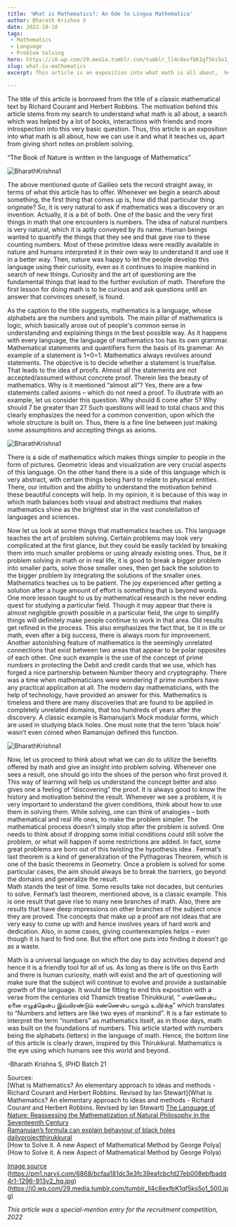 ```yaml
---
title: 'What is Mathematics?: An Ode to Lingua Mathematica'  
author: Bharath Krishna S   
date: 2022-10-10
tags:   
 - Mathematics 
 - Language  
 - Problem Solving     
hero: https://i0.wp.com/29.media.tumblr.com/tumblr_ll4c8exfbK1qf5ks5o1_500.jpg
slug: what-is-mathematics    
excerpt: This article is an exposition into what math is all about,  how we can use it and what it teaches us, apart from giving short notes  on problem solving.

---
```


The title of this article is borrowed from the title of a classic  mathematical text by Richard Courant and Herbert Robbins. The  motivation behind this article stems from my search to understand what  math is all about, a search which was helped by a lot of books,  interactions with friends and more introspection into this very basic  question. Thus, this article is an exposition into what math is all about,  how we can use it and what it teaches us, apart from giving short notes  on problem solving. 

“The Book of Nature is written in the language of Mathematics” 

![BharathKrishna1](math1.png)

The above mentioned quote of Galileo sets the record straight  away, in terms of what this article has to offer. Whenever we begin a  search about something, the first thing that comes up is, how did that  particular thing originate? So, it is very natural to ask if mathematics  was a discovery or an invention. Actually, it is a bit of both. One of the  basic and the very first things in math that one encounters is numbers. The idea of natural numbers is very natural, which it is aptly conveyed  by its name. Human beings wanted to quantify the things that they see and that gave rise to these counting numbers. Most of these primitive ideas were  readily available in nature and humans interpreted it in their own way to  understand it and use it in a better way. Then, nature was happy to let  the people develop this language using their curiosity, even as it continues to inspire mankind in search of new things. Curiosity and the art  of questioning are the fundamental things that lead to the further  evolution of math. Therefore the first lesson for doing math is to  be curious and ask questions until an answer that convinces oneself, is found. 

As the caption to the title suggests, mathematics is a language,  whose alphabets are the numbers and symbols. The main pillar of  mathematics is logic, which basically arose out of people's common sense  in understanding and explaining things in the best possible way. As it  happens with every language, the language of mathematics too has its  own grammar. Mathematical statements and quantifiers form the basis  of its grammar. An example of a statement is 1+0=1. Mathematics  always revolves around statements. The objective is to decide whether a  statement is true/false. That leads to the idea of proofs. Almost all the  statements are not accepted/assumed without concrete proof. Therein lies the beauty of mathematics. Why is it mentioned “almost all”? Yes, there  are a few statements called axioms – which do not need a proof. To  illustrate with an example, let us consider this question. Why should 6  come after 5? Why should 7 be greater than 2? Such questions will lead  to total chaos and this clearly emphasizes the need for a common  convention, upon which the whole structure is built on. Thus, there is a  fine line between just making some assumptions and accepting things as  axioms.  


![BharathKrishna1](math2.png)

There is a side of mathematics which makes things simpler to  people in the form of pictures. Geometric ideas and visualization are very crucial aspects of this language. On the other hand there is a side of  this language which is very abstract, with certain things being hard to  relate to physical entities. There, our intuition and the ability to  understand the motivation behind these beautiful concepts will help. In my opinion, it is because of this way in which math balances both visual and abstract  mediums that makes mathematics shine as the brightest star in the vast  constellation of languages and sciences.  

Now let us look at some things that mathematics teaches us. This language teaches the art of problem solving. Certain problems may look  very complicated at the first glance, but they could be easily tackled by  breaking them into much smaller problems or using already existing  ones. Thus, be it problem solving in math or in real life, it is good to  break a bigger problem into smaller parts, solve those smaller ones, then  get back the solution to the bigger problem by integrating the solutions  of the smaller ones. Mathematics teaches us to be patient. The joy experienced after getting a  solution after a huge amount of effort is something that is beyond words. One more lesson taught to us by mathematical  research is the never ending quest for studying a particular field. Though  it may appear that there is almost negligible growth possible in a  particular field, the urge to simplify things will definitely make  people continue to work in that area. Old results get refined in the process. This  also emphasizes the fact that, be it in life or math, even after a big success, there is always room for improvement. Another astonishing  feature of mathematics is the seemingly unrelated connections that exist  between two areas that appear to be polar opposites of each other. One such example is the use of the concept of prime numbers in protecting the Debit and credit cards that we use, which has forged a nice partnership between Number theory and cryptography. There was a time when mathematicians were wondering if prime numbers have any practical application at all. The modern day mathematicians, with the help of technology, have provided an answer for this. Mathematics is timeless and  there are many discoveries that are found to be applied  in completely unrelated domains, that too hundreds of years after the discovery. A classic example is Ramanujan’s Mock modular forms,  which are used in studying black holes. One must note that the term  'black hole' wasn’t even coined when Ramanujan defined this function.  

![BharathKrishna1](math3.png)

Now, let us proceed to think about what we can do to utilize the  benefits offered by math and give an insight into problem solving.  Whenever one sees a result, one should go into the shoes of the person  who first proved it. This way of learning will help us understand the  concept better and also gives one a feeling of “discovering” the proof. It  is always good to know the history and motivation behind the result.  Whenever we see a problem, it is very important to understand the given  conditions, think about how to use them in solving them. While solving, one can think of analogies – both mathematical and real life ones, to make  the problem simpler. The mathematical process doesn't simply stop after the problem is solved. One needs to think about if dropping some initial conditions could still solve the problem, or what will happen if some restrictions are added. In fact, some great problems are born out of this twisting the hypothesis idea . Fermat’s last theorem is a kind of generalization of the Pythagoras Theorem, which is one of the basic theorems in Geometry.  Once a problem is solved for some particular cases, the aim should always  be to break the barriers, go beyond the domains and generalize the  result.  
Math stands the test of time. Some results take not decades, but  centuries to solve. Fermat’s last theorem, mentioned above, is a classic example. This is one  result that gave rise to many new branches of math. Also, there are  results that have deep impressions on other branches of the subject once  they are proved. The concepts that make up a proof are not ideas that are very easy to come up with and hence involves years of hard work and dedication. Also, in  some cases, giving counterexamples helps – even though it is hard to  find one. But the effort one puts into finding it doesn’t go as a waste.  

Math is a universal language on which the day to day activities  depend and hence it is a friendly tool  for all of us. As long as there is life on this Earth and  there is human curiosity, math will exist and the art of questioning will  make sure that the subject will continue to evolve and provide a  sustainable growth of the language. It would be fitting to end this  exposition with a verse from the centuries old Thamizh treatise  Thirukkural, 
“ எண்ணென்ப ஏனை எழுத்தென்ப இவ்விரண்டும் 
கண்ணென்ப வாழும் உயிர்க்கு” 
which translates to “Numbers and letters are like two eyes of  mankind”. It is a fair estimate to interpret the term “numbers” as  mathematics itself, as in those days, math was built on the foundations  of numbers. This article started with numbers being the alphabets  (letters) in the language of math. Hence, the bottom line of this article is  clearly drawn, inspired by this Thirukkural. Mathematics is the eye  using which humans see this world and beyond.
 

-Bharath Krishna S,  IPHD Batch 21


Sources:   
[What is Mathematics? An elementary approach to ideas and methods - Richard Courant and Herbert Robbins. Revised by Ian Stewart](What is Mathematics? An elementary approach to ideas and methods - Richard Courant and Herbert Robbins. Revised by Ian Stewart)
[The Language of Nature: Reassessing the Mathematization of Natural Philosophy in the Seventeenth Century](https://www.jstor.org/stable/10.5749/j.ctt1d390rg)  
[Ramanujan’s formula can explain behaviour of black holes](https://www.livemint.com/Consumer/PsH2ZjZF1ouKspF4S3fneN/Ramanujans-formula-can-explain-behaviour-of-black-holes.html) 
[dailyprojectthirukkural](https://dailyprojectthirukkural.blogspot.com/2019/01/Kural392.html)  
[How to Solve it. A new Aspect of Mathematical Method by George Polya](How to Solve it. A new Aspect of Mathematical Method by George Polya) 



[Image source](https://crystalclearmaths.com/wp-content/uploads/2015/12/Mathematical-Symbols.jpg)
(https://pm1.narvii.com/6868/bcfaa181dc3e3fc39eafcbcfd27eb008ebfbadd4r1-1296-913v2_hq.jpg)
(https://i0.wp.com/29.media.tumblr.com/tumblr_ll4c8exfbK1qf5ks5o1_500.jpg)

*This article was a special-mention entry for the recruitment competition, 2022*










